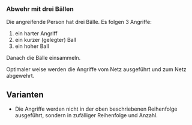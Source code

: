 ### Abwehr mit drei Bällen

Die angreifende Person hat drei Bälle. Es folgen 3 Angriffe:

1. ein harter Angriff
2. ein kurzer (gelegter) Ball
3. ein hoher Ball

Danach die Bälle einsammeln. 

Optimaler weise werden die Angriffe vom Netz ausgeführt und zum Netz abgewehrt. 

:::{.callout-tip} 
## Varianten
- Die Angriffe werden nicht in der oben beschriebenen Reihenfolge ausgeführt, sondern in zufälliger Reihenfolge und Anzahl.
:::
